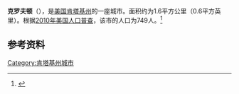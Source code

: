 {{Infobox City 
|chinese_name = 克罗夫顿
|official_name = Crofton
|image_flag = 
|image_seal = 
|image_skyline = 
|image_map = KYMap-doton-Crofton.PNG
|map_caption =
|subdivision_type = [[國家|國家]]
|subdivision_name = {{USA}}
|leader_title = 
|leader_name = 
|subdivision_type1 = [[美國行政區劃|州]]
|subdivision_name1 = [[肯塔基州|肯塔基州]]
|subdivision_type2 = [[肯塔基州行政区划|县]]
|subdivision_name2 = Christian
|found_date = 
|area_total = 1.6
|area_land = 
|area_water = 
|population_as_of = 2010
|population_total = 749
|population_density = 
|timezone = 
|utc_offset = 
|timezone_DST = 
|utc_offset_DST = 
}}

'''克罗夫顿'''（{{lang-en|'''Crofton'''}}），是[[美国|美国]][[肯塔基州|肯塔基州]]的一座城市。面积约为1.6平方公里（0.6平方英里）。根据[[2010年美国人口普查|2010年美国人口普查]]，该市的人口为749人。<ref name=census>{{cite web |url = http://www.census.gov/prod/www/abs/decennial/ |title = Census of Population and Housing |publisher = U.S. Census Bureau |accessdate = November 18, 2011 |archive-url = https://web.archive.org/web/20060208103743/http://www.census.gov/prod/www/abs/decennial/ |archive-date = 2006-02-08 |dead-url = yes }}</ref>

== 参考资料 ==
{{reflist}}

[[Category:肯塔基州城市|Category:肯塔基州城市]]


{{Kentucky-stub}}